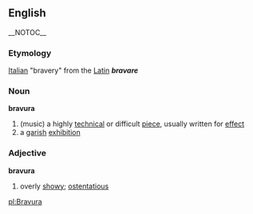 == English == __NOTOC__
=== Etymology ===
[[Italian]] "bravery" from the [[Latin]] '''''bravare''''' 

=== Noun ===
'''bravura'''
# (music) a highly [[technical]] or difficult [[piece]], usually written for [[effect]]
# a [[garish]] [[exhibition]]

=== Adjective ===
'''bravura'''
# overly [[showy]]; [[ostentatious]]

[[pl:Bravura]]
